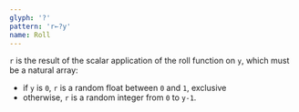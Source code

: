 ```yaml
---
glyph: '?'
pattern: 'r←?y'
name: Roll
---
```


`r` is the result of the scalar application of the roll function on `y`, which must be a natural array:

* if `y` is `0`, `r` is a random float between `0` and `1`, exclusive
* otherwise, `r` is a random integer from `0` to `y-1`.